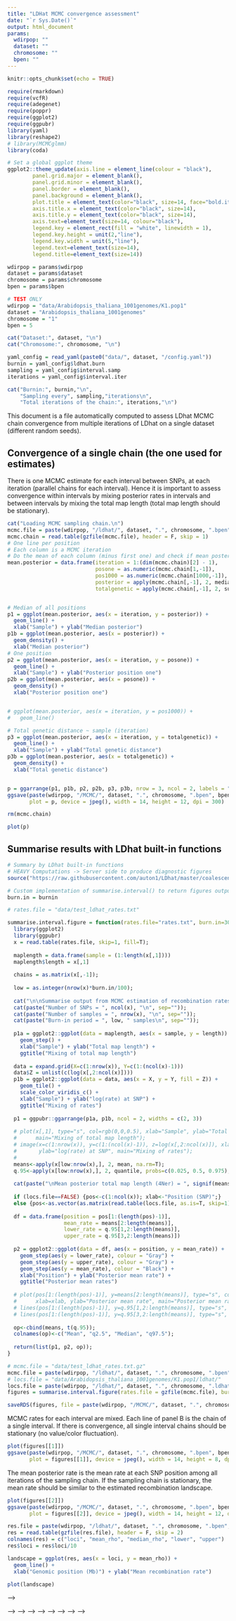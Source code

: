 ```yaml
---
title: "LDHat MCMC convergence assessment"
date: "`r Sys.Date()`"
output: html_document
params:
  wdirpop: ""
  dataset: ""
  chromosome: ""
  bpen: ""
---
```


```r
knitr::opts_chunk$set(echo = TRUE)
```

```r
require(rmarkdown)
require(vcfR)
require(adegenet)
require(poppr)
require(ggplot2)
require(ggpubr)
library(yaml)
library(reshape2)
# library(MCMCglmm)
library(coda)

# Set a global ggplot theme
ggplot2::theme_update(axis.line = element_line(colour = "black"),
        panel.grid.major = element_blank(),
        panel.grid.minor = element_blank(),
        panel.border = element_blank(),
        panel.background = element_blank(),
        plot.title = element_text(color="black", size=14, face="bold.italic",hjust = 0.5),
        axis.title.x = element_text(color="black", size=14),
        axis.title.y = element_text(color="black", size=14),
        axis.text=element_text(size=14, colour="black"),
        legend.key = element_rect(fill = "white", linewidth = 1),
        legend.key.height = unit(2,"line"),
        legend.key.width = unit(5,"line"),
        legend.text=element_text(size=14),
        legend.title=element_text(size=14))
```

```r
wdirpop = params$wdirpop
dataset = params$dataset
chromosome = params$chromosome
bpen = params$bpen

# TEST ONLY
wdirpop = "data/Arabidopsis_thaliana_1001genomes/K1.pop1"
dataset = "Arabidopsis_thaliana_1001genomes"
chromosome = "1"
bpen = 5
```


```r
cat("Dataset:", dataset, "\n")
cat("Chromosome:", chromosome, "\n")

yaml_config = read_yaml(paste0("data/", dataset, "/config.yaml"))
burnin = yaml_config$ldhat.burn
sampling = yaml_config$interval.samp
iterations = yaml_config$interval.iter

cat("Burnin:", burnin,"\n",
    "Sampling every", sampling,"iterations\n",
    "Total iterations of the chain:", iterations,"\n")
```

This document is a file automatically computed to assess LDhat MCMC chain convergence from multiple iterations of LDhat on a single dataset (different random seeds).



## Convergence of a single chain (the one used for estimates)

There is one MCMC estimate for each interval between SNPs, at each iteration (parallel chains for each interval).
Hence it is important to assess convergence within intervals by mixing posterior rates in intervals and between intervals by mixing the total map length (total map length should be stationary).


```r
cat("Loading MCMC sampling chain.\n")
mcmc.file = paste(wdirpop, "/ldhat/", dataset, ".", chromosome, ".bpen", bpen, ".rates.txt.gz", sep = "")
mcmc.chain = read.table(gzfile(mcmc.file), header = F, skip = 1)
# One line per position
# Each column is a MCMC iteration
# Do the mean of each column (minus first one) and check if mean posterior is stable across iterations
mean.posterior = data.frame(iteration = 1:(dim(mcmc.chain)[2] - 1),
                            posone = as.numeric(mcmc.chain[1,-1]),
                            pos1000 = as.numeric(mcmc.chain[1000,-1]),
                            posterior = apply(mcmc.chain[,-1], 2, median),
                            totalgenetic = apply(mcmc.chain[,-1], 2, sum))


# Median of all positions
p1 = ggplot(mean.posterior, aes(x = iteration, y = posterior)) +
  geom_line() +
  xlab("Sample") + ylab("Median posterior")
p1b = ggplot(mean.posterior, aes(x = posterior)) +
  geom_density() +
  xlab("Median posterior")
# One position
p2 = ggplot(mean.posterior, aes(x = iteration, y = posone)) +
  geom_line() +
  xlab("Sample") + ylab("Posterior position one")
p2b = ggplot(mean.posterior, aes(x = posone)) +
  geom_density() +
  xlab("Posterior position one")


# ggplot(mean.posterior, aes(x = iteration, y = pos1000)) +
#   geom_line()

# Total genetic distance ~ sample (iteration)
p3 = ggplot(mean.posterior, aes(x = iteration, y = totalgenetic)) +
  geom_line() +
  xlab("Sample") + ylab("Total genetic distance")
p3b = ggplot(mean.posterior, aes(x = totalgenetic)) +
  geom_density() +
  xlab("Total genetic distance")


p = ggarrange(p1, p1b, p2, p2b, p3, p3b, nrow = 3, ncol = 2, labels = "AUTO")
ggsave(paste(wdirpop, "/MCMC/", dataset, ".", chromosome, ".bpen", bpen, ".singleChain.jpeg", sep = ""),
       plot = p, device = jpeg(), width = 14, height = 12, dpi = 300)

rm(mcmc.chain)
```

```r
plot(p)
```


## Summarise results with LDhat built-in functions


```r
# Summary by LDhat built-in functions
# HEAVY Computations -> Server side to produce diagnostic figures
source("https://raw.githubusercontent.com/auton1/LDhat/master/coalescent.r")
```


```r
# Custom implementation of summarise.interval() to return figures output
burn.in = burnin

# rates.file = "data/test_ldhat_rates.txt"

summarise.interval.figure = function(rates.file="rates.txt", burn.in=30, locs.file=FALSE) {
  library(ggplot2)
  library(ggpubr)
  x = read.table(rates.file, skip=1, fill=T);
  
  maplength = data.frame(sample = (1:length(x[,1])))
  maplength$length = x[,1]
  
  chains = as.matrix(x[,-1]);
  
  low = as.integer(nrow(x)*burn.in/100);
  
  cat("\n\nSummarise output from MCMC estimation of recombination rates in INTERVAL (LDhat 2.1)\n\n");
  cat(paste("Number of SNPs = ", ncol(x), "\n", sep=""));
  cat(paste("Number of samples = ", nrow(x), "\n", sep=""));
  cat(paste("Burn-in period = ", low, " samples\n", sep=""));
  
  p1a = ggplot2::ggplot(data = maplength, aes(x = sample, y = length)) +
    geom_step() +
    xlab("Sample") + ylab("Total map length") +
    ggtitle("Mixing of total map length")
  
  data = expand.grid(X=c(1:nrow(x)), Y=c(1:(ncol(x)-1)))
  data$Z = unlist(c(log(x[,2:ncol(x)])))
  p1b = ggplot2::ggplot(data = data, aes(x = X, y = Y, fill = Z)) +
    geom_tile() +
    scale_color_viridis_c() +
    xlab("Sample") + ylab("log(rate) at SNP") +
    ggtitle("Mixing of rates")
  
  p1 = ggpubr::ggarrange(p1a, p1b, ncol = 2, widths = c(2, 3))
  
  # plot(x[,1], type="s", col=rgb(0,0,0.5), xlab="Sample", ylab="Total map length", 
  #      main="Mixing of total map length");
  # image(x=c(1:nrow(x)), y=c(1:(ncol(x)-1)), z=log(x[,2:ncol(x)]), xlab="Sample", 
  #       ylab="log(rate) at SNP", main="Mixing of rates");
  # 
  means<-apply(x[low:nrow(x),], 2, mean, na.rm=T);
  q.95<-apply(x[low:nrow(x),], 2, quantile, probs=c(0.025, 0.5, 0.975), na.rm=T);
  
  cat(paste("\nMean posterior total map length (4Ner) = ", signif(means[1], 4), "\n", sep=""));
  
  if (locs.file==FALSE) {pos<-c(1:ncol(x)); xlab<-"Position (SNP)";}
  else {pos<-as.vector(as.matrix(read.table(locs.file, as.is=T, skip=1))); xlab<-"Position"}
  
  df = data.frame(position = pos[1:(length(pos)-1)],
                  mean_rate = means[2:length(means)],
                  lower_rate = q.95[1,2:length(means)],
                  upper_rate = q.95[3,2:length(means)])
  
  p2 = ggplot2::ggplot(data = df, aes(x = position, y = mean_rate)) +
    geom_step(aes(y = lower_rate), colour = "Gray") +
    geom_step(aes(y = upper_rate), colour = "Gray") +
    geom_step(aes(y = mean_rate), colour = "Black") +
    xlab("Position") + ylab("Posterior mean rate") +
    ggtitle("Posterior mean rates")
  
  # plot(pos[1:(length(pos)-1)], y=means[2:length(means)], type="s", col=rgb(0,0,0.5), 	
  #      xlab=xlab, ylab="Posterior mean rate", main="Posterior mean rates");
  # lines(pos[1:(length(pos)-1)], y=q.95[1,2:length(means)], type="s", col=grey(0.75), lty="dotted");
  # lines(pos[1:(length(pos)-1)], y=q.95[3,2:length(means)], type="s", col=grey(0.75), lty="dotted");
  
  op<-cbind(means, t(q.95));
  colnames(op)<-c("Mean", "q2.5", "Median", "q97.5");
  
  return(list(p1, p2, op));
}

```


```r
# mcmc.file = "data/test_ldhat_rates.txt.gz"
mcmc.file = paste(wdirpop, "/ldhat/", dataset, ".", chromosome, ".bpen", bpen, ".rates.txt.gz", sep = "")
# locs.file = "data/Arabidopsis_thaliana_1001genomes/K1.pop1/ldhat/"
locs.file = paste(wdirpop, "/ldhat/", dataset, ".", chromosome, ".ldhat.locs", sep = "")
figures = summarise.interval.figure(rates.file = gzfile(mcmc.file), burn.in = burn.in, locs.file = locs.file)
```


```r
saveRDS(figures, file = paste(wdirpop, "/MCMC/", dataset, ".", chromosome, ".", bpen, ".MCMCsummary.Rds", sep = ""))
```


MCMC rates for each interval are mixed. Each line of panel B is the chain of a single interval. If there is convergence, all single interval chains should be stationary (no value/color fluctuation).


```r
plot(figures[[1]])
ggsave(paste(wdirpop, "/MCMC/", dataset, ".", chromosome, ".bpen", bpen, ".mixingRates.jpeg", sep = ""),
       plot = figures[[1]], device = jpeg(), width = 14, height = 8, dpi = 300)
```



The mean posterior rate is the mean rate at each SNP position among all iterations of the sampling chain. If the sampling chain is stationary, the mean rate should be similar to the estimated recombination landscape.

```r
plot(figures[[2]])
ggsave(paste(wdirpop, "/MCMC/", dataset, ".", chromosome, ".bpen", bpen, ".posteriorRates.jpeg", sep = ""),
       plot = figures[[2]], device = jpeg(), width = 14, height = 12, dpi = 300)
```


```r
res.file = paste(wdirpop, "/ldhat/", dataset, ".", chromosome, ".bpen", bpen, ".res.txt.gz", sep = "")
res = read.table(gzfile(res.file), header = F, skip = 2)
colnames(res) = c("loci", "mean_rho", "median_rho", "lower", "upper")
res$loci = res$loci/10

landscape = ggplot(res, aes(x = loci, y = mean_rho)) +
  geom_line() +
  xlab("Genomic position (Mb)") + ylab("Mean recombination rate")

plot(landscape)
```



<!-- # Convergence over independent runs (10 runs in 'mcmc') -->

<!-- Strangely, LDhat does not require a random seed. I compared ten independent runs computed on the exact same data (population, individuals and markers), just launched ten times with LDhat. -->


<!-- ## Compare traceplots of individual chains -->

<!-- Cpmpare the ten traceplots of independent runs. -->


<!-- ```{r tenTraceplots, echo = FALSE} -->
<!-- cat("Plotting ten independent MCMC sampling chains.\n") -->

<!-- plots = list() -->

<!-- posterior = data.frame(run = character(), -->
<!--                        iter = numeric(), -->
<!--                        mean.posterior = numeric()) -->

<!-- for (i in 1:10) { -->
<!--   mcmc.file = paste(wdirpop, "/MCMC/", dataset, ".", chromosome, ".bpen", bpen, ".run.", i, ".rates.txt.gz", sep = "") -->
<!--   mcmc.chain = read.table(gzfile(mcmc.file), header = F, skip = 1) -->
<!--   mean.posterior = data.frame(iteration = 1:(dim(mcmc.chain)[2] - 1), -->
<!--                               posone = as.numeric(mcmc.chain[1,-1]), -->
<!--                               pos1000 = as.numeric(mcmc.chain[1000,-1]), -->
<!--                               posterior = apply(mcmc.chain[,-1], 2, mean), -->
<!--                               totalgenetic = apply(mcmc.chain[,-1], 2, sum)) -->

<!--   tmp = data.frame(run = i, -->
<!--                        iter = mean.posterior$iteration, -->
<!--                        mean.posterior = mean.posterior$posterior) -->
<!--   posterior = rbind(posterior, tmp) -->

<!--   p = ggplot(mean.posterior, aes(x = iteration, y = posterior)) + -->
<!--   geom_line() + -->
<!--   xlab("Sample") + ylab("Mean posterior") + -->
<!--   ggtitle(paste("Run #", i, sep = "")) -->
<!--   plots[[i]] = p -->
<!--   rm(mcmc.chain) -->
<!-- } -->

<!-- ``` -->

<!-- ```{r, message=FALSE, warning=FALSE, echo=FALSE, fig.height = 8, fig.width = 14, fig.align="center", fig.cap = "Mean posterior rates of ten independent MCMC runs."} -->
<!-- for (i in 1:10) { -->
<!--   plot(plots[[i]]) -->
<!-- } -->

<!-- rm(plots) -->
<!-- ``` -->



<!-- ## Correlation between posterior rates -->


<!-- ```{r, echo=FALSE} -->
<!-- x = posterior$mean.posterior -->
<!-- groups = as.factor(posterior$run) -->

<!-- series = data.frame(run.1 = x[which(groups == "1")], -->
<!--                     run.2 = x[which(groups == "2")], -->
<!--                     run.3 = x[which(groups == "3")], -->
<!--                     run.4 = x[which(groups == "4")], -->
<!--                     run.5 = x[which(groups == "5")], -->
<!--                     run.6 = x[which(groups == "6")], -->
<!--                     run.7 = x[which(groups == "7")], -->
<!--                     run.8 = x[which(groups == "8")], -->
<!--                     run.9 = x[which(groups == "9")], -->
<!--                     run.10 = x[which(groups == "10")]) -->

<!-- # Function to add histograms -->
<!-- # panel.hist <- function(x, ...) { -->
<!-- #     usr <- par("usr") -->
<!-- #     on.exit(par(usr)) -->
<!-- #     par(usr = c(usr[1:2], 0, 1.5)) -->
<!-- #     his <- hist(x, plot = FALSE) -->
<!-- #     breaks <- his$breaks -->
<!-- #     nB <- length(breaks) -->
<!-- #     y <- his$counts -->
<!-- #     y <- y/max(y) -->
<!-- #     rect(breaks[-nB], 0, breaks[-1], y, col = rgb(0, 1, 1, alpha = 0.5), ...) -->
<!-- #     # lines(density(x), col = 2, lwd = 2) # Uncomment to add density lines -->
<!-- # } -->

<!-- # See sources in https://epurdom.github.io/Stat131A/lectures/2018SpringLectures/04MultiVisual_forClassCode.html -->
<!-- panel.cor <- function(x, y, digits = 2, prefix = "", cex.cor, ...) -->
<!-- { -->
<!--     #from help of pairs -->
<!--     usr <- par("usr"); on.exit(par(usr)) -->
<!--     par(usr = c(0, 1, 0, 1)) -->
<!--     r <- abs(cor(x, y,use="pairwise.complete.obs")) -->
<!--     txt <- format(c(r, 0.123456789), digits = digits)[1] -->
<!--     txt <- paste0(prefix, txt) -->
<!--     if(missing(cex.cor)) cex.cor <- 0.8/strwidth(txt) -->
<!--     text(0.5, 0.5, txt, cex = cex.cor * r) -->
<!-- } -->

<!-- panel.hist <- function(x, ...) -->
<!-- { -->
<!--     #from help of pairs -->
<!--     usr <- par("usr"); on.exit(par(usr)) -->
<!--     par(usr = c(usr[1:2], 0, 1.5) ) -->
<!--     h <- hist(x, plot = FALSE) -->
<!--     breaks <- h$breaks; nB <- length(breaks) -->
<!--     y <- h$counts; y <- y/max(y) -->
<!--     rect(breaks[-nB], 0, breaks[-1], y) -->
<!-- } -->

<!-- ``` -->


<!-- ```{r, message=FALSE, warning=FALSE, echo=FALSE, fig.height = 8, fig.width = 14, fig.align="center", fig.cap = "Correlations between mean posterior rates of ten independent runs."} -->
<!-- # Creating the scatter plot matrix -->
<!-- pairs(series, -->
<!--       upper.panel = panel.cor,         # Disabling the upper panel -->
<!--       diag.panel = panel.hist)    # Adding the histograms -->
<!-- ``` -->



<!-- ## Subset MCMC chains dataset -->

<!-- MCMC chains are data-intensive (in practice there is one chain per SNP interval). To do it in a reasonable time, I reduced the data to a subset of 10,000 random intervals for each run (shape of the matrix 2,000 sampling x 10,000 intervals for each run). -->



<!-- ```{r subsetChains, echo=FALSE} -->
<!-- runs = list() -->

<!-- for (i in 1:10) { -->
<!--   mcmc.file = paste(wdirpop, "/MCMC/", dataset, ".", chromosome, ".bpen", bpen, ".run.", i, ".rates.txt.gz", sep = "") -->
<!--   mcmc.chain = read.table(gzfile(mcmc.file), header = F, skip = 1) -->
<!--   mcmc.chain = mcmc.chain[,10000] -->
<!--   runs[[i]] = as.mcmc(mcmc.chain) -->
<!--   rm(mcmc.chain) -->
<!-- } -->
<!-- ``` -->



<!-- ## Geweke diagnostic of MCMC Chain stability -->

<!-- ```{r, echo=FALSE} -->
<!-- #========================================================================# -->
<!-- # Geweke Diagnostic of MC Chain Stability -->
<!-- #------------------------------------------------------------------------# -->
<!-- # if the whole chain is stationary, the means of the values early and late in the sequence should be similar -->
<!-- # convergence diagnostic 'Z' is the difference between the 2 means divided by the asymptotic standard error of their difference -->
<!-- # values of 'Z' near the extreme tails of the N(0,1) indicates lack of convergence -->
<!-- # can also estimate p-value of 'Z' from the normal distribution -->
<!-- # yields the probability that the divided chain means are different -->
<!-- ``` -->


<!-- ```{r, echo=TRUE} -->
<!-- ?geweke.diag -->
<!-- ?geweke.plot -->
<!-- ``` -->


<!-- If the whole chain is stationary, the means of the values early and late in the sequence should be similar. The convergence diagnostic 'Z' is the difference between the two means divided by the asymptotic standard error of their difference. -->
<!-- Values of 'Z' near the extreme tails of the N(0,1) indicates lack of convergence. We can also estimate p-value of 'Z' from the normal distribution which yield the probability that the divided chain means are different. -->

<!-- Distribution of Geweke diagnostic values 'Z' computed for convergence in each interval single chain (10,000 values). -->
<!-- (A) Density -->
<!-- (B) Map of 'Z' along 10,000 SNPs -->


<!-- ```{r, echo=FALSE} -->
<!-- # runs[[i]] -->
<!-- geweke = geweke.diag(runs[[i]]) -->
<!-- # geweke.plot(runs[[i]]) -->
<!-- ``` -->


<!-- ```{r, echo=FALSE} -->
<!-- df = data.frame(position = 1:length(geweke$z), -->
<!--                 Z = geweke$z) -->

<!-- ggplot2::ggplot(data = df, aes(x = Z)) + -->
<!--   geom_density() + -->
<!--   geom_vline(xintercept = 1, color = "Red") + -->
<!--   geom_vline(xintercept = -1, color = "Red") + -->
<!--   xlab("Geweke's Z") -->
<!-- ``` -->


<!-- ```{r, echo=FALSE} -->
<!-- ggplot2::ggplot(data = df, aes(x = position, y = Z)) + -->
<!--   geom_point() + -->
<!--   geom_hline(yintercept = 1, color = "Red") + -->
<!--   geom_hline(yintercept = -1, color = "Red") + -->
<!--   xlab("Position") + ylab("Geweke's Z") -->
<!-- ``` -->


<!-- <!-- ## Heidelberger and Welch's Convergence Diagnostic --> -->

<!-- <!-- ```{r, echo=FALSE} --> -->
<!-- <!-- #========================================================================# --> -->
<!-- <!-- # Heidelberger and Welch's Convergence Diagnostic --> -->
<!-- <!-- #------------------------------------------------------------------------# --> -->
<!-- <!-- # probability of rejecting hypothesis that Markov Chain is a stable/stationary distribution --> -->
<!-- <!-- # if Halfwidth test fails, chain should be extended --> -->
<!-- <!-- # ?heidel.diag --> -->
<!-- <!-- ``` --> -->


<!-- ## Gelman diagnostic for testing convergence among chains -->


<!-- ```{r, echo=FALSE} -->
<!-- #========================================================================# -->
<!-- # Gelman diagnostic: 'potential scale reduction factor' -->
<!-- #------------------------------------------------------------------------# -->
<!-- # ?gelman.diag -->
<!-- #------------------------------------------------------------------------# -->
<!-- # Alphas -->
<!-- #------------------------------------------------------------------------# -->
<!-- # testing convergence among chains -->
<!-- #!# scaling factor should be less than 1.2 -->
<!-- # values substantially greater than 1 indicate lack of convergence -->
<!-- ``` -->


<!-- ```{r, echo=TRUE} -->
<!-- ?gelman.diag -->
<!-- ``` -->


<!-- The Gelman diagnostic is testing for convergence among independent chains. The scaling factor computed here should less than 1.2. Values substantially greater than one indicate a lack of convergennce. -->


<!-- Distribution of the Gelman scaling factor computed for each interval single chain (10,000 values). -->
<!-- (A) Density -->
<!-- (B) Map of 'scaling factor' along 10,000 SNPs -->

<!-- ```{r, echo=FALSE} -->
<!-- gelman.res = gelman.diag(runs, transform = FALSE, -->
<!--                          multivariate = FALSE) -->
<!-- ``` -->

<!-- ```{r, echo=FALSE} -->
<!-- gelman = data.frame(position = 1:length(gelman.res$psrf), -->
<!--                        psrf = gelman.res$psrf) -->
<!-- ggplot(data = gelman, aes(x = psrf.Point.est.)) +  -->
<!--   geom_density() + -->
<!--   xlab("Scale Reduction Factor") -->
<!-- ``` -->



<!-- ```{r, echo=FALSE} -->
<!-- ggplot2::ggplot(data = gelman, aes(x = position, y = psrf.Point.est.)) + -->
<!--   geom_point() + -->
<!--   xlab("Position") + ylab("Scale Reduction Factor") -->
<!-- ``` -->
